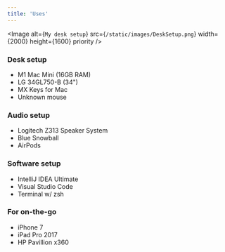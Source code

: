 ```yaml
---
title: 'Uses'
---
```


<Image
    alt={`My desk setup`}
    src={`/static/images/DeskSetup.png`}
    width={2000}
    height={1600}
    priority
/>

### Desk setup
- M1 Mac Mini (16GB RAM)
- LG 34GL750-B (34")
- MX Keys for Mac
- Unknown mouse

### Audio setup
- Logitech Z313 Speaker System
- Blue Snowball
- AirPods

### Software setup
- IntelliJ IDEA Ultimate
- Visual Studio Code
- Terminal w/ zsh

### For on-the-go
- iPhone 7
- iPad Pro 2017
- HP Pavillion x360
